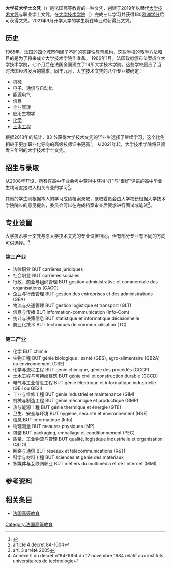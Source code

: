 '''大学技术学士文凭'''（{{lang-fr|Bachelor universitaire de technologie}}）是法国高等教育的一种文凭，创建于2019年以替代[[大学技术文凭|大学技术文凭]]与职业学士文凭。在[[大学技术学院|大学技术学院]]（{{lang-fr|Institut universitaire de technologie}}）完成三年学习并获得180[[欧洲学分互认体系|欧洲学分]]后可获得文凭。2021年9月开学入学的学生将在毕业时获得此文凭。

== 历史 ==
1965年，法国的四个城市创建了不同的实践性教育机构，这些学校的教学方法和目的是为了将来成立大学技术学院作准备。 1966年1月，法国政府颁布法案成立大学技术学院，七个月后在法国全国建立了14所大学技术学院。这些学校回应了当时法国经济发展的需求。同年九月，大学技术文凭的八个专业被确定：

* 机械
* 电子、通信与自动化
* 能源电气
* 信息
* 企业管理
* 应用生物学
* [[化學|化学]]
* [[土木工程|土木工程]]

根据2013年的统计，83 %获得大学技术文凭的毕业生选择了继续学习，这个比例相较于更加职业化导向的高级技师证书更高<ref name="onisep-DUT">{{Lien web|url=http://www.onisep.fr/Choisir-mes-etudes/Apres-le-bac/Filieres-d-etudes/Les-DUT#DUT%20vs%20BTS|date=Janvier 2013|archiveurl=https://web.archive.org/web/20140625202844/http://www.onisep.fr/Choisir-mes-etudes/Apres-le-bac/Filieres-d-etudes/Les-DUT#DUT%20vs%20BTS|archivedate=2014-06-25|langue=FR|titre=Les diplômes universitaires de technologie (DUT)|site=http://www.onisep.fr|consulté le=7 avril 2014|brisé le=2020-07-20|title=存档副本|access-date=2021-01-01|dead-url=no}}</ref>。
从2021年起，大学技术学院将只颁发三年制的大学技术学士文凭。

== 招生与录取 ==
从2008年开设，所有在高中毕业会考中获得中获得“好”与“很好”评语的高中毕业生均可直接进入相关专业的学习<ref>article 4 décret 84-1004</ref>。

其他的学生则根据本人的学习成绩档案录取，录取委员会由大学校长根据大学技术学院院长的意见提名，委员会可以在完成档案审查后要求进行面试或笔试<ref>art. 3 arrêté 2005</ref>。

== 专业设置 ==
大学技术学士文凭与原大学技术文凭的专业设置相同，但有部分专业有不同的方向可供选择。<ref>Annexe II du décret n°84-1004 du 12 novembre 1984 relatif aux instituts universitaires de technologie</ref>.

=== 第三产业 ===
* 法律职业 BUT carrières juridiques
* 社会职业 BUT carrières sociales
* 行政、商业与组织管理 BUT gestion administrative et commerciale des organisations (GACO)
* 企业与行政管理 BUT gestion des entreprises et des administrations (GEA)
* 物流与交通管理 BUT gestion logistique et transport (GLT)
* 信息与传播 BUT information-communication (Info-Com)
* 统计与决策信息 BUT statistique et informatique décisionnelle
* 商业化技术 BUT techniques de commercialisation (TC)

=== 第二产业 ===
* 化学 BUT chimie
* 生物工程 BUT génie biologique : santé (GBS), agro-alimentaire (GB2A) ou environnement (GBE)
* 化学与流程工程 BUT génie chimique, génie des procédés (GCGP)
* 土木工程与可持续建筑 BUT génie civil et construction durable (GCCD)
* 电气与工业信息工程 BUT génie électrique et informatique industrielle (GEII ou GE2I)
* 工业与维修工程 BUT génie industriel et maintenance (GIM)
* 机械与制造工程 BUT génie mécanique et productique (GMP)
* 热与能源工程 BUT génie thermique et énergie (GTE)
* 卫生、安全与环境 BUT hygiène, sécurité et environnement (HSE)
* 信息 BUT informatique (Info)
* 物理测量 BUT mesures physiques (MP)
* 包装 BUT packaging, emballage et conditionnement (PEC)
* 质量、工业物流与管理 BUT qualité, logistique industrielle et organisation (QLIO)
* 网络与通信 BUT réseaux et télécommunications (R&T)
* 科学与材料工程 BUT sciences et génie des matériaux
* 多媒体与互联网职业 BUT métiers du multimédia et de l'internet (MMI)


== 参考资料 ==
{{reflist}}

== 相关条目 ==

* [[法国高等教育|法国高等教育]]

[[Category:法国高等教育|Category:法国高等教育]]